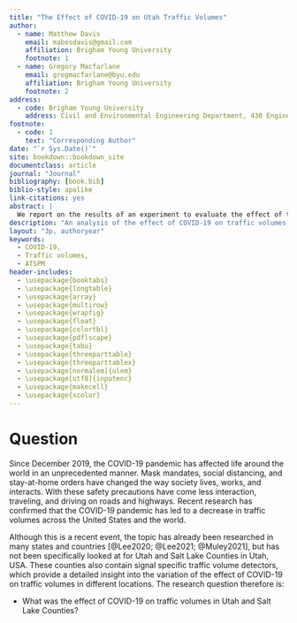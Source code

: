 ```yaml
---
title: "The Effect of COVID-19 on Utah Traffic Volumes"
author:
  - name: Matthew Davis
    email: mabosdavis@gmail.com
    affiliation: Brigham Young University
    footnote: 1
  - name: Gregory Macfarlane
    email: gregmacfarlane@byu.edu
    affiliation: Brigham Young University
    footnote: 2
address:
  - code: Brigham Young University
    address: Civil and Environmental Engineering Department, 430 Engineering Building, Provo, Utah 84602
footnote:
  - code: 1
    text: "Corresponding Author"
date: "`r Sys.Date()`"
site: bookdown::bookdown_site
documentclass: article
journal: "Journal"
bibliography: [book.bib]
biblio-style: apalike
link-citations: yes
abstract: |
  We report on the results of an experiment to evaluate the effect of the COVID-19 pandemic on traffic volumes in Orem and Cottonwood Heights, Utah. Linear regression models show that COVID-19 resulted in an 11% reduction of vehicles per hour on average. Individual signals, month and day of week were controlled for, but signal detector error resulted in a limited number of signals with usable data available for analysis. While only seven signals were used, this methodology in encouraging for future use with more data.
description: "An analysis of the effect of COVID-19 on traffic volumes in Utah and Salt Lake Counties"
layout: "3p, authoryear"
keywords:
  - COVID-19,
  - Traffic volumes,
  - ATSPM
header-includes:
  - \usepackage{booktabs}
  - \usepackage{longtable}
  - \usepackage{array}
  - \usepackage{multirow}
  - \usepackage{wrapfig}
  - \usepackage{float}
  - \usepackage{colortbl}
  - \usepackage{pdflscape}
  - \usepackage{tabu}
  - \usepackage{threeparttable}
  - \usepackage{threeparttablex}
  - \usepackage[normalem]{ulem}
  - \usepackage[utf8]{inputenc}
  - \usepackage{makecell}
  - \usepackage{xcolor}
---
```


# Question {#intro}

Since December 2019, the COVID-19 pandemic has affected life around the world in an unprecedented manner. Mask mandates, social distancing, and stay-at-home orders have changed the way society lives, works, and interacts. With these safety precautions have come less interaction, traveling, and driving on roads and highways. Recent research has confirmed that the COVID-19 pandemic has led to a decrease in traffic volumes across the United States and the world.

Although this is a recent event, the topic has already been researched in many states and countries [@Lee2020; @Lee2021; @Muley2021], but has not been specifically looked at for Utah and Salt Lake Counties in Utah, USA. These counties also contain signal specific traffic volume detectors, which provide a detailed insight into the variation of the effect of COVID-19 on traffic volumes in different locations. The research question therefore is:

  - What was the effect of COVID-19 on traffic volumes in Utah and Salt Lake Counties?
